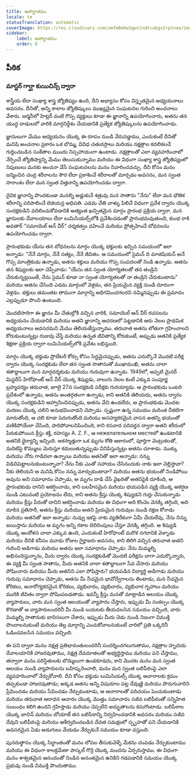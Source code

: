 ```yaml
---
title: ఉపోద్ఘాతము
locale: te
statusTranslation: automatic
coverImage: https://res.cloudinary.com/xmfm6mhw3gwctndtcubgx2rptnae/image/upload/v1741354450/small_cover_tratado_esoterico_de_astrologia_hermetica_6210a35442.webp
sidebar:
    label: ఉపోద్ఘాతము
    order: 0
---
```

## పీఠిక

### మాస్టర్ గార్ఘా కుయిచిన్స్ ద్వారా

శాస్త్రీయ లేదా సంఖ్యా శాస్త్ర జ్యోతిష్యం ఉంది, దీని అభ్యాసం కోసం విస్తృతమైన అధ్యయనాలు అవసరం. దీనితో, అన్ని కాలాల జ్యోతిష్కులు ముఖ్యమైన సంఘటనల గురించి అంచనాలు వేశారు. జర్మనీలో హిట్లర్ వంటి గొప్ప వ్యక్తులు కూడా ఈ జ్ఞానాన్ని ఉపయోగించారు, అతను తన యుద్ధ దాడులలో వారికి మార్గనిర్దేశం చేయడానికి ప్రత్యేక జ్యోతిష్కులను ఉపయోగించాడు.

జ్ఞానులుగా మేము అధ్యయనం యొక్క ఈ రూపం నుండి వేరుపడ్డాము, ఎందుకంటే దీనితో మనిషి అంచనాల ప్రకారం ఒక బొమ్మ, వివిధ చతురస్రాలు మరియు నక్షత్రాల కదలికలచే గుర్తించబడిన సంకేతాల ముందు నిస్సహాయంగా ఉంటాడు. నక్షత్రాలతో ఎలా వ్యవహరించాలో నేర్పించే జ్యోతిష్యాన్ని మేము తెలుసుకున్నాము మరియు ఈ విధంగా సంఖ్యా శాస్త్ర జ్యోతిష్యంలో నిపుణులు మనకు అంచనా వేసే సంఘటనలను మనం నివారించవచ్చు. దీని కోసం మనం జన్మించిన చంద్ర శరీరాలను సౌర లేదా ప్రకాశించే శరీరాలతో మార్చడం అవసరం, మన స్వంత సారాంశం లేదా మన స్వంత విత్తనాన్ని ఉపయోగించడం ద్వారా.

దైవిక జ్ఞానాన్ని పొందకుండా మనల్ని అడ్డుకునే శత్రువు మన సాతాను "నేను" లేదా మన భౌతిక శరీరాన్ని పరిపాలించే లెజియన్ల అధిపతి. ఎడమ చేతి వాళ్ళు పిలిచే విధంగా ప్రవేశ ద్వారం యొక్క సంరక్షకుడిని వదిలించుకోవడానికి అత్యంత ఖచ్చితమైన మార్గం ప్రారంభ ప్రక్రియ ద్వారా, మన జ్ఞానులకు దేవాలయాలు లేదా లుమిసియల్స్‌లోకి ప్రవేశించడంతో ప్రారంభమవుతుంది, కుంభ రాశి అవతార్ "సమాయెల్ ఆన్ వీర్" దర్శకత్వం వహించే మరియు ప్రోత్సహించే బోధనలను ఉపయోగించడం ద్వారా.

ప్రారంభకుడు యేసు తన బోధనలను మార్గం యొక్క భక్తులకు ఇచ్చిన సమయంలో ఇలా అన్నాడు: "నేనే మార్గం, నేనే సత్యం, నేనే జీవితం. ఆ సమయంలో సైమన్ ది మాజిషియన్ అనే గొప్ప మాంత్రికుడు ఉన్నాడు, అతను శక్తులు మరియు గొప్ప సంపదలతో నిండి ఉన్నాడు. అతను తన శిష్యులకు ఇలా చెప్పేవాడు: "యేసు తన స్వంత యోగ్యతలతో తన తండ్రిని చేరుకున్నట్లయితే, నేను సైమన్ కూడా నా స్వంత యోగ్యతలతో నా తండ్రిని చేరుకుంటాను" మరియు అతను చేసింది ఎడమ మార్గంలో వెళ్లడం, తన ప్రియమైన వ్యక్తి నుండి దూరంగా వెళ్లడం. భక్తులు తమంతట తాముగా మార్గాన్ని అధిగమించగలరని నమ్మినప్పుడు ఈ ప్రమాదం ఎల్లప్పుడూ పొంచి ఉంటుంది.

మొదటిసారిగా ఈ జ్ఞానం మీ చేతుల్లోకి వచ్చిన వారికి, సమాయెల్ ఆన్ వీర్ రచనలను అధ్యయనం చేయడానికి మరియు అతని జ్ఞానాన్ని ఆచరణలో పెట్టడానికి ఆరు నెలల ప్రాథమిక అధ్యయనాలు అవసరమని మేము తెలియజేస్తున్నాము. తరువాత అతను లోతుగా గ్రహించాలని కోరుకుంటున్నట్లు రుజువు చేస్తే మరియు ఉన్నత జీవితాన్ని కోరుకుంటే, అప్పుడు అతనికి ప్రత్యేక శిక్షణా ప్రక్రియ ద్వారా లుమిసియల్స్‌లోకి ప్రవేశం లభిస్తుంది.

మార్గం యొక్క భక్తుడు ప్రొబేటరీ కోర్సు కోసం సిద్ధమైనప్పుడు, అతను ఎదుర్కొనే మొదటి పరీక్ష ద్వారం యొక్క సంరక్షకుడు లేదా తన స్వంత సాతానుతో ముఖాముఖి, అతను చాలా శతాబ్దాలుగా మన మార్గదర్శకుడు మరియు గురువుగా ఉన్నాడు. 1949లో, అప్పటి మైనర్ మిస్టరీస్ హిరోఫాంట్ ఆన్ వీర్ యొక్క శిష్యుడు, నాలుగు నెలల కంటే ఎక్కువ సంపూర్ణ బ్రహ్మచర్యం తరువాత, జూలై 27న సంరక్షకుడి పరీక్షకు గురయ్యాడు. ఆ ప్రారంభకుడు ఒంటరి ప్రదేశంలో ఉన్నాడు, అతను అంతర్గతంగా ఉన్నాడు, కాని అతనికి తెలియదు, అతను ద్వారం యొక్క సంరక్షకుడిని ఆహ్వానించినప్పుడు, అతను వేచి ఉండలేదు, ఆ ప్రారంభకుడు మొదట మరణం యొక్క చలిని అనుభవించాడని చెప్పాడు. స్పష్టంగా ఉన్న సమయం మరింత చీకటిగా మారుతోంది, ఆ చలి కూడా పెరుగుతోంది మరియు అసహ్యకరమైన వాసన అతన్ని భయంతో వణికిపోయేలా చేసింది, పారిపోవాలనిపించింది, కాని రసవాద పరివర్తన ద్వారా అతని శరీరంలో పేరుకుపోయిన క్రీస్తు శక్తి, రహస్యం A. Z. F., ఆ нежелательном местеలో ఉండటానికి అతనికి ధైర్యాన్ని ఇచ్చింది. అకస్మాత్తుగా ఒక మృగం కోతి ఆకారంలో, పూర్తిగా వెంట్రుకలతో, నుదిటిపై కొమ్ములు మెరుస్తూ కదులుతున్నప్పుడు వినిపిస్తున్నట్లు అతను చూశాడు. ముక్కు మరియు నోరు గాడిదలా ఉన్నాయి మరియు అతనితో ఇలా అన్నాడు: నన్ను విడిచిపెట్టాలనుకుంటున్నావా? నేను నీకు ఎంతో సహాయం చేసినందుకు నాకు ఇలా చెల్లిస్తావా? నీకు తెలియని ఆ మనిషి కోసం నన్ను మార్చుకుంటావా? మరియు అతను భయంతో నిండిపోయి అవును అని సమాధానం చెప్పాడు, ఆ మృగం దాడి చేసే వైఖరితో అతనిపైకి దూకింది, ఆ ప్రారంభకుడు దానిని ఆకర్షించాడు, కాని బలహీనమైన మరియు భయపడిన వ్యక్తి యొక్క ఆకర్షణ నుండి ఎటువంటి ప్రయోజనం లేదు, కాని అతను క్రీస్తు యొక్క శిష్యుడని గుర్తు చేసుకున్నాడు మరియు క్రీస్తు పేరుతో దానిని ఆకర్షించాడు మరియు ఈ విధంగా అది కొంచెం వెనక్కి తగ్గింది, అది దూకిన ప్రతిసారీ, అతను క్రీస్తు మరియు అతని ప్రియమైన గురువుల నుండి రక్షణ కోరాడు మరియు అతనితో ఇలా అన్నాడు: నువ్వు ఇకపై నాకు వ్యతిరేకంగా ఏమీ చేయలేవు, నేను నిన్ను జయిస్తాను మరియు ఆ మృగం అన్ని రకాల బెదిరింపులు చేస్తూ వెనక్కి తగ్గింది. ఆ శిష్యుడి యొక్క ఆందోళన చాలా ఎక్కువ ఉంది, ఎందుకంటే హిరోఫాంట్ మరొక నగరానికి వెళ్ళాడు మరియు దీనికి కనీసం మూడు రోజుల గైర్హాజరు అవసరం, కాని తిరిగి వచ్చిన తరువాత అతని గురించి అడిగాడు మరియు అతను ఇలా సమాధానం చెప్పాడు: నేను మిమ్మల్ని అభినందిస్తున్నాను, మీరు ద్వారం యొక్క సంరక్షకుడితో మొదటి పరీక్షను బాగా ఎదుర్కొన్నారు, ఈ వ్యక్తి మీ స్వంత సాతాను, మీరు అతనికి చాలా శతాబ్దాలుగా సేవ చేసారు మరియు పోషించారు మరియు మీరు అతనిని ఎలా పోషిస్తారు? భయపడిన విద్యార్థి అడిగాడు మరియు గురువు సమాధానం చెప్పాడు, అతను మీ నీచమైన భావోద్వేగాలను తింటాడు, మన నీచమైన కోరికలు, అనారోగ్యకరమైన కోరికలు, వ్యభిచారం, వ్యభిచారం, వ్యభిచార గృహాలు మరియు మురికి జీవితం ద్వారా పోషింపబడతాడు. ఇవన్నీ క్రీస్తు మనతో మాట్లాడిన ఆలయం యొక్క వ్యాపారులు, వారు మన స్వంత ఆలయంతో వ్యాపారం చేస్తారు, ఇప్పుడు మీ సంకల్పం యొక్క కొరడాతో ఆ వ్యాపారులందరినీ మీ నుండి బయటకు తీయవలసిన సమయం వచ్చింది, వారు మిమ్మల్ని సాతానుకు బానిసలుగా చేశారు, ఇప్పుడు మీరు చెడు నుండి నిజంగా విముక్తి పొందాలనుకుంటే మరియు తెల్ల మార్గాన్ని ఎంచుకోవాలనుకుంటే వారిలో ప్రతి ఒక్కరినీ ఓడించవలసిన సమయం వచ్చింది.

ఈ పని ద్వారా మనం నక్షత్ర ప్రతిభావంతులందరినీ సందర్శించగలుగుతాము, నక్షత్రాల హృదయ దేవాలయానికి హాజరవుతాము, నక్షత్ర దేవదూతలతో అభ్యర్థిస్తాము మరియు పని చేస్తాము, తద్వారా మనం పరిస్థితులకు బొమ్మలుగా ఉండకూడదు, కాని మొదట మనం మన స్వంత ఆలయం నుండి వ్యాపారులను బహిష్కరించాలి, మనం మన స్వంత బలిపీఠంపై ఎలా వ్యవహరించాలో నేర్చుకోవాలి. దీని కోసం భక్తుడు లుమిసియల్స్ యొక్క ఆచారాలకు క్రమం తప్పకుండా హాజరవుతాడు; అక్కడ అతను అన్ని విషయాల పట్ల దేవుణ్ణి మరియు పొరుగువారిని ప్రేమించడం మరియు సేవించడం నేర్చుకుంటాడు, ఆ ఆచారాలతో పరిచయం పెంచుకుంటాడు మరియు తరువాత ఆరాధన ఆచారం యొక్క మొత్తం సమాచారం సజీవ బలిపీఠంతో సన్నిహిత సంబంధం కలిగి ఉందని గ్రహిస్తాడు మరియు చెప్పలేని అద్భుతాలను కనుగొంటాడు. బలిపీఠాల యొక్క జాచిన్ మరియు బోయాజ్ తన బలిపీఠాన్ని నిర్వహించడానికి అవసరం మరియు సజీవ దేవుని బలిపీఠంపై మరియు ఆశీర్వదించబడిన దేవత సమక్షంలో స్పృహతో పని చేయడానికి అవసరమైన ఏడు అడుగులు వేయడం నేర్చుకునే సమయం కూడా వస్తుంది.

పునరుత్థానం యొక్క సిద్ధాంతంతో మనం లోపల తీసుకువెళ్ళే మేకను చంపడం నేర్చుకుంటాము మరియు ఈ విధంగా కాలక్రమేణా పాస్కల్ గొర్రె యొక్క మందను ఏర్పరుస్తాము. ఈ విధంగా మనం శాశ్వతమైన ఆనందంతో నిండిన అనంతమైన ఉనికిని గడపడానికి సమయం యొక్క ప్రభువు నుండి విముక్తి పొందుతాము.

